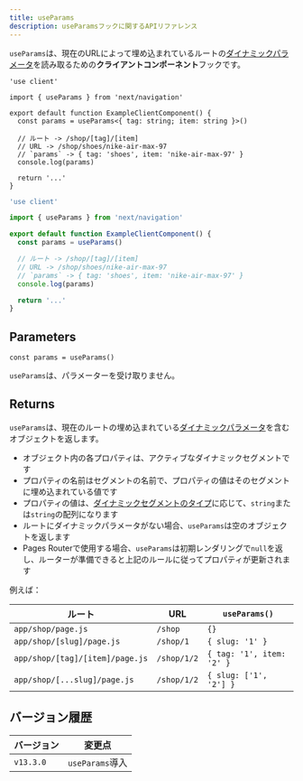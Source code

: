 ```yaml
---
title: useParams
description: useParamsフックに関するAPIリファレンス
---
```


`useParams`は、現在のURLによって埋め込まれているルートの[ダイナミックパラメータ](/docs/app/building-your-application/routing/dynamic-routes)を読み取るための**クライアントコンポーネント**フックです。

<Tabs>
<TabItem value="tsx" label="TypeScript">

```tsx title="app/example-client-component.tsx" switcher
'use client'

import { useParams } from 'next/navigation'

export default function ExampleClientComponent() {
  const params = useParams<{ tag: string; item: string }>()

  // ルート -> /shop/[tag]/[item]
  // URL -> /shop/shoes/nike-air-max-97
  // `params` -> { tag: 'shoes', item: 'nike-air-max-97' }
  console.log(params)

  return '...'
}
```
</TabItem>
<TabItem value="jsx" label="JavaScript">

```jsx title="app/example-client-component.js" switcher
'use client'

import { useParams } from 'next/navigation'

export default function ExampleClientComponent() {
  const params = useParams()

  // ルート -> /shop/[tag]/[item]
  // URL -> /shop/shoes/nike-air-max-97
  // `params` -> { tag: 'shoes', item: 'nike-air-max-97' }
  console.log(params)

  return '...'
}
```
</TabItem>
</Tabs>


## Parameters

```tsx
const params = useParams()
```

`useParams`は、パラメーターを受け取りません。

## Returns

`useParams`は、現在のルートの埋め込まれている[ダイナミックパラメータ](/docs/app/building-your-application/routing/dynamic-routes)を含むオブジェクトを返します。

- オブジェクト内の各プロパティは、アクティブなダイナミックセグメントです
- プロパティの名前はセグメントの名前で、プロパティの値はそのセグメントに埋め込まれている値です
- プロパティの値は、[ダイナミックセグメントのタイプ](/docs/app/building-your-application/routing/dynamic-routes)に応じて、`string`または`string`の配列になります
- ルートにダイナミックパラメータがない場合、`useParams`は空のオブジェクトを返します
- Pages Routerで使用する場合、`useParams`は初期レンダリングで`null`を返し、ルーターが準備できると上記のルールに従ってプロパティが更新されます

例えば：

| ルート                           | URL         | `useParams()`             |
| ------------------------------- | ----------- | ------------------------- |
| `app/shop/page.js`              | `/shop`     | `{}`                      |
| `app/shop/[slug]/page.js`       | `/shop/1`   | `{ slug: '1' }`           |
| `app/shop/[tag]/[item]/page.js` | `/shop/1/2` | `{ tag: '1', item: '2' }` |
| `app/shop/[...slug]/page.js`    | `/shop/1/2` | `{ slug: ['1', '2'] }`    |

## バージョン履歴

| バージョン   | 変更点             |
| --------- | ------------------ |
| `v13.3.0` | `useParams`導入     |